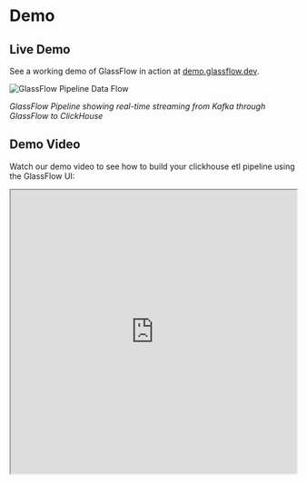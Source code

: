 # Demo

## Live Demo
See a working demo of GlassFlow in action at [demo.glassflow.dev](https://demo.glassflow.dev).

![GlassFlow Pipeline Data Flow](/assets/glassflow_demo.png)

*GlassFlow Pipeline showing real-time streaming from Kafka through GlassFlow to ClickHouse*

## Demo Video
Watch our demo video to see how to build your clickhouse etl pipeline using the GlassFlow UI:

<iframe
  src="https://www.youtube.com/embed/sC_Ca_kGFB0"
  title="GlassFlow Demo"
  width="100%"
  height="500"
  style={{
    aspectRatio: '16/9',
    maxWidth: '100%',
    margin: '2rem 0',
    border: 'none',
    borderRadius: '8px'
  }}
  allow="accelerometer; autoplay; clipboard-write; encrypted-media; gyroscope; picture-in-picture"
  allowFullScreen
/>

## Setting up with Altinity Cloud

Learn how to set up your pipeline with ClickHouse hosted on Altinity Cloud:

<iframe
  src="https://www.youtube.com/embed/9_Tr8qdG1-I"
  title="GlassFlow with Altinity Cloud Setup"
  width="100%"
  height="500"
  style={{
    aspectRatio: '16/9',
    maxWidth: '100%',
    margin: '2rem 0',
    border: 'none',
    borderRadius: '8px'
  }}
  allow="accelerometer; autoplay; clipboard-write; encrypted-media; gyroscope; picture-in-picture"
  allowFullScreen
/>

## Next Steps

Ready to get started? Check out these resources:

- [Usage Guide](/pipeline/usage) - Learn how to build your first pipeline
- [Local Testing](/local-testing) - Setup a local demo environment
- [Support](/support) - Get help and find answers to common questions


## Want to Learn More?

If you're interested in learning more about GlassFlow or would like to explore our managed version, we'd love to hear from you! Our team of experts is ready to:

- Answer your technical questions
- Discuss your specific use cases
- Provide a tailored demo for your tech stack
- Help you get started with GlassFlow

[Book a 1:1 call with us](https://www.glassflow.dev/contact-us) - no fluff, no enterprise sales cycle. Just 30 minutes of focused discussion on what matters to you.
